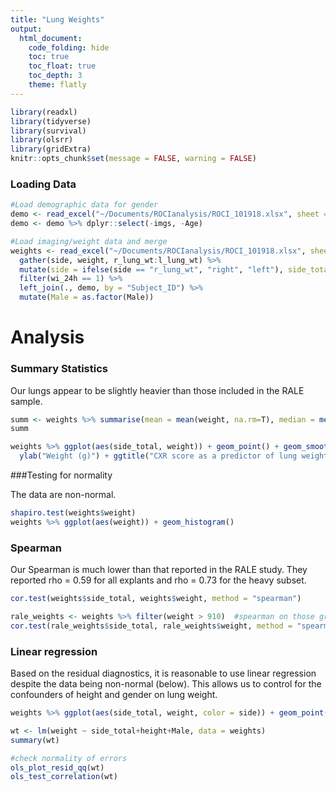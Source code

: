 ```yaml
---
title: "Lung Weights"
output: 
  html_document:
    code_folding: hide
    toc: true
    toc_float: true
    toc_depth: 3
    theme: flatly
---
```

```r
library(readxl)
library(tidyverse)
library(survival)
library(olsrr)
library(gridExtra)
knitr::opts_chunk$set(message = FALSE, warning = FALSE)
```
### Loading Data
```r
#Load demographic data for gender
demo <- read_excel("~/Documents/ROCIanalysis/ROCI_101918.xlsx", sheet = "Outcomes", range = cell_cols(1:4))
demo <- demo %>% dplyr::select(-imgs, -Age)

#Load imaging/weight data and merge
weights <- read_excel("~/Documents/ROCIanalysis/ROCI_101918.xlsx", sheet = "LungWt", range = cell_cols(1:12)) %>% 
  gather(side, weight, r_lung_wt:l_lung_wt) %>%
  mutate(side = ifelse(side == "r_lung_wt", "right", "left"), side_total = ifelse(side == "right", quad1+quad3, quad2+quad4)) %>%
  filter(wi_24h == 1) %>%
  left_join(., demo, by = "Subject_ID") %>% 
  mutate(Male = as.factor(Male))

```

# Analysis

### Summary Statistics
<p> Our lungs appear to be slightly heavier than those included in the RALE sample.
```r
summ <- weights %>% summarise(mean = mean(weight, na.rm=T), median = median(weight, na.rm=T)) 
summ
```

```r
weights %>% ggplot(aes(side_total, weight)) + geom_point() + geom_smooth(method = "lm") + xlab("CXR score") +
  ylab("Weight (g)") + ggtitle("CXR score as a predictor of lung weight at autopsy")
```


###Testing for normality
<p> The data are non-normal.
```r
shapiro.test(weights$weight)
weights %>% ggplot(aes(weight)) + geom_histogram()
```

### Spearman
<p>Our Spearman is much lower than that reported in the RALE study. They reported rho = 0.59 for all explants and rho = 0.73 for the heavy subset. 
```r
cor.test(weights$side_total, weights$weight, method = "spearman")

rale_weights <- weights %>% filter(weight > 910)  #spearman on those greater than the median
cor.test(rale_weights$side_total, rale_weights$weight, method = "spearman")
```

### Linear regression
<p>Based on the residual diagnostics, it is reasonable to use linear regression despite the data being non-normal (below). This allows us to control for the confounders of height and gender on lung weight. 
```r
weights %>% ggplot(aes(side_total, weight, color = side)) + geom_point() + geom_smooth(method = "lm")

wt <- lm(weight ~ side_total+height+Male, data = weights)
summary(wt)

#check normality of errors
ols_plot_resid_qq(wt)
ols_test_correlation(wt)
```






